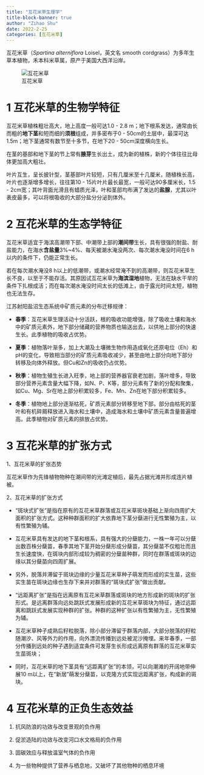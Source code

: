 ```yaml
---
title: "互花米草生理学"
title-block-banner: true
author: "Zihao Shu"
date: 2022-2-25
categories: [互花米草]
---
```


<p align="left">互花米草（*Spartina alterniflora* Loisel，英文名 smooth cordgrass）为多年生草本植物，禾本科米草属，原产于美国大西洋沿岸。</p>

![互花米草](互花米草1.jpg)

# 1 互花米草的生物学特征
<p align="left">互花米草植株粗壮高大，地上高度一般可达1.0 - 2.8 m；地下根系发达，通常由长而粗的**地下茎**和短而细的**须根**组成，并多密布于0 - 50cm的土层中，最深可达1.5m；地下茎通常有数节至十多节，在地下20 - 50cm深度横向生长。</p>

<p align="left">在茎的基部和地下茎的节上常有**腋芽**生长出土，成为新的植株，新的个体往往比母体更加高大粗壮。</p>

<p align="left">叶片互生，呈长披针型，茎基部叶片较短，只有几厘米至十几厘米，随植株长高，叶片也逐渐增多增长，往往第10 - 15片叶片最长最宽，一般可达90多厘米长，1.5 - 2cm宽；其叶背面光滑且有蜡质光泽，叶和茎部均布满了发达的**盐腺**，尤其以叶表皮最多，可以将根吸收的大部分盐分分泌到体外。</p>

# 2 互花米草的生态学特征

<p align="left">互花米草适宜于海滨高潮带下部、中潮带上部的**潮间带**生长，具有很强的耐盐、耐盐能力，在海水**含盐量**3%~4%、每天被潮水淹没两次、每次潮水淹没时间在6 h以内的条件下，仍能正常生长。</p>

<p align="left">若在每次潮水淹没8 h以上的低潮带，或潮水经常淹不到的高潮带，则互花米草生长不良，以至于不能存活。其原因试互花米草为**海滨湿地**植物，无法在缺水干旱的条件下扎根成活；而在每次潮水淹没时间太长的低滩上，由于露光时间太短，植物也无法生存。</p>

<p align="left">江苏射阳盐沼生态系统中矿质元素的分布迁移规律：</p>

- <p align="left">**春季**：互花米草生理活动十分活跃，根的吸收功能增强，除了吸收土壤和海水中的矿质元素外，地下部分储藏的营养物质也输送出去，以供地上部分的快速生长。此季植物的吸收占优势。</p>
- <p align="left">**夏季**：植物落叶渐多，加上大潮及土壤微生物作用造成氧化还原电位（Eh）和pH的变化，导致相当部分的矿质元素吸收减少，甚至由地上部分向地下部分转移及向体外释放。但Cu和Zn的吸收仍占优势。</p>
- <p align="left">**秋季**：植物生殖生长进入旺季，地上部的营养器官衰老加剧，落叶增多，导致部分营养元素含量大幅下降，如N、P、K等，部分元素有了新的分配和聚集，如Cu、Mg、Sr在地上部分积累较多，Fe、Mn、Zn在地下部分积累较多。</p>
- <p align="left">**冬季**：植物地上部分逐渐枯死，矿质元素部分转移至地下部，部分由枯死的茎叶和有机碎屑释放进入海水和土壤中，造成海水和土壤中矿质元素含量普遍增高。此季植物对矿质元素的排放占优势。</p>

# 3 互花米草的扩张方式
<p align="left">1、互花米草的扩张态势</p>

<p align="left">互花米草作为先锋植物物种在潮间带的光滩定植后，最先占据光滩并形成连片植被。</p>

<p align="left">2、互花米草的扩张方式</p>

  - <p align="left">“斑块式扩张”是指在原有的互花米草群落或互花米草斑块基础上渐向四周扩大面积的扩张方式。这种种群面积的扩大依靠地下茎分蘖进行无性繁殖为主，以有性繁殖为辅。</p>
  - <p align="left">互花米草具有发达的地下茎和根系，具有强大的分蘖能力，一株一年可以分蘖出数百株分蘖苗，春季其地下茎开始分蘖形成分蘖苗，其分蘖苗不仅粗壮而且生长速度快，在斑块内部形成较为稠密的分蘖苗种群，同时在群落或斑块的边缘以其分蘖苗向四周扩展。</p>
  - <p align="left">另外，脱落并滞留于斑块边缘的少量互花米草种子萌发而形成的实生苗，这些实生苗在斑块边缘也生存下来并对群落的“斑块式扩张”做出贡献。</p>
  - <p align="left">“远距离扩张”是指在远离原有互花米草群落或斑块的地方形成新的斑块的扩张形式。是远离群落向远处跳跃式发展形成新的互花米草斑块为特征，通过远距离和跳跃式发展实现种群的扩张。种群的这种扩张以有性繁殖为主，无性繁殖为辅。</p>
  - <p align="left">互花米草种子成熟后籽粒脱落，除小部分滞留于群落内部，大部分脱落的籽粒随潮汐、风等外力的作用，向外漂流传播到远处被泥沙掩埋。来年春季，一部分传播到远处的种子遇到适宜条件可发芽生长形成远离原有群落的互花米草实生苗斑块；</p>
  - <p align="left">同时，互花米草的地下茎具有“远距离扩张”的本领，可以向潮滩的开阔地带伸展10 m以上，在“新居”萌发分蘖苗，以克隆方式实现远距离扩张，构成新的斑块。</p>

# 4 互花米草的正负生态效益
1. <p align="left">抗风防浪的功效与改变景观的负作用</p>

2. <p align="left">促淤造陆的功效与改变河口水文格局的负作用</p>

3. <p align="left">固碳效应与释放温室气体的负作用</p>

4. <p align="left">为一些物种提供了营养与栖息地，又破坏了其他物种的栖息环境</p>

 
